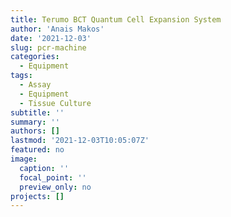 ```yaml
---
title: Terumo BCT Quantum Cell Expansion System
author: 'Anais Makos'
date: '2021-12-03'
slug: pcr-machine
categories:
  - Equipment
tags:
  - Assay
  - Equipment
  - Tissue Culture
subtitle: ''
summary: ''
authors: []
lastmod: '2021-12-03T10:05:07Z'
featured: no
image:
  caption: ''
  focal_point: ''
  preview_only: no
projects: []
---
```

